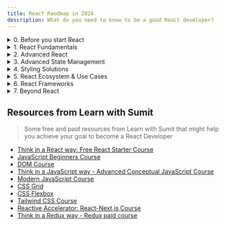 ```yaml
---
title: React Raodmap in 2024
description: What do you need to know to be a good React developer?
---
```


<details>

<summary>0. Before you start React</summary>

You should know and be comfortable with **all of the following:**

-   [**Basic HTML**](https://www.w3schools.com/html/default.asp)

    -   HTML Elements, Attributes, Headings, Paragraphs, Colors & Styles
    -   HTML Links, Images, Tables, Lists, Block & Inline, Div, Classes, Id
    -   HTML Forms
    -   HTML Layout, Responsiveness & Semantic

-   [**Basic CSS**](https://www.w3schools.com/css/default.asp)

    -   CSS Basics - Syntax, Selectors, Colors, Backgrounds, Borders, Margin, Padding, Height/Width, Box Model, Outline, Text, Fonts, Links etc.
    -   CSS More - Lists, Tables, Display, Position, z-index, Overflow, Float, Inline Block, Align, Combinators, Pseudo-classes & elements, Opacity etc.
    -   CSS Forms & Layouts
    -   CSS Flexbox
    -   CSS Grid
    -   Advanced CSS - CSS Units, Shadows, Gradients, Transitions, Animations, Specificity etc.

-   [**Basic Tailwind CSS**](https://www.youtube.com/watch?v=X7XbjwD6fVY&list=PLHiZ4m8vCp9P23SqlHL0QAqiwS_oCofV2)

    -   Tailwind Utilities
    -   Responsive Variants
    -   Hover, focus and other states
    -   Dark Mode variant
    -   Tailwind Directives
    -   Tailwind Configurations
    -   Theme Configurations
    -   [Tailwind cn() utility](https://www.youtube.com/watch?v=y7DrXkGj7AU)

-   **Document Object Model (DOM)**

    -   [DOM Basics - Basics, Method, Document, Elements, Forms, CSS, Events, Navigation, Nodes and Collections](https://www.youtube.com/watch?v=mPTkKnL2aNA&list=PLHiZ4m8vCp9OkrURufHpGUUTBjJhO9Ghy)
    -   [DOM Advanced](https://www.youtube.com/watch?v=XY96d0vEdFk&list=PLHiZ4m8vCp9MJDxMOzhYVuTrO1b5n-Tq_)

-   [**Basic JavaScript**](https://www.youtube.com/watch?v=rePN-VFo1Eo&list=PLHiZ4m8vCp9OkrURufHpGUUTBjJhO9Ghy)

    -   JS Basics - Statements, Expressions, Syntax, Variables, Operators, Data Types, Functions, Objects, Arrays, Events, Array and String Methods, Object Methods, Date, Conditionals, Error Handling, JavaScript OOP - classes and inheritance and Debugging
    -   JS Web APIs - Forms, History, Geolocation, Storage, Worker and Fetch API
    -   JS JSON

-   [**JavaScript Advanced**](https://www.youtube.com/watch?v=KuhLGuNxF8U&list=PLHiZ4m8vCp9Nflbo9a0pZuLscG_Xc7DKq)

    -   Solid JS Concepts - Scope, Hosting, Execution Context, Closures, Prototype, Recursion, Primitive vs Reference Data Types, Currying, Intersection Observer, Memoization, Event Propagation, Debounce etc.
    -   [Asynchronous JavaScript](https://www.youtube.com/watch?v=IUBd76UQb34) - Callbacks, Promises and async-await

-   [**Modern JavaScript**](https://www.youtube.com/watch?v=PWXkYBmlbB4&list=PLHiZ4m8vCp9MFjMRp9EEHWKArbi0wdgXG)

    -   Different ES6+ JS Syntaxes and concepts eg. Arrow function, Truthy/Falsy values, Ternary Operator, Different Array methods like find, filter, map, reduce, slice, splice, push, pop, concat, different looping strategies, Spread & Rest Operator, Array and Object Destructuring, Imports/Exports syntax, Template Literals, Sorting etc.

-   [**Git/GitHub**](https://www.youtube.com/watch?v=PWXkYBmlbB4&list=PLHiZ4m8vCp9MFjMRp9EEHWKArbi0wdgXG)

    -   [Basics of Git](https://www.youtube.com/watch?v=oe21Nlq8GS4)
    -   [Important Git Commands](https://learnwithsumit.com/rnext/courses/rnext/git-github-refresher)

</details>

<details>
<summary>1. React Fundamentals</summary>

You should know and be comfortable with **all of the following:**

-   **Getting Started with React**
    -   Introduction to React - Why React - Comparison with Vanilla JS
    -   React Installation & Editor Setup with Vite
    -   How React works - Virtual DOM
    -   Basics of React Components
    -   Basics of JSX: React's Markup
    -   JavaScript in JSX
    -   Passing Props to Components
    -   Conditional Rendering
    -   Rendering Lists
    -   Pure Components
    -   How to split larger components into smaller ones
-   **Adding Interactivity**

    -   Responding to Events - Event Handlers
    -   Understanding States - React Component's Memory - useState
    -   How State works in React
    -   How Rendering works in React
    -   Updating complex states immutably in React

-   **React State Management Deep Dive**

    -   Declarative vs Imperative UI
    -   Thinking UI Declaratively
    -   Finding & Structuring React States
    -   Connecting Event Handlers to React
    -   Sharing State between components
    -   Lifting State up
    -   Extracting State Logic into Reducers
    -   useReducer Hook
    -   How to use Immer with React for concised immutable State Update
    -   Passing Data Deeply inside React Components
    -   Avoiding Prop Drilling - Context API & useContext Hook
    -   Combine context and reducer to write scalable code

</details>

<details>
<summary>2. Advanced React</summary>

-   Referencing values with Refs - useRef hook
-   Manipulating the DOM with Refs
-   Synchronizing with Effects - useEffect hook
-   Separating events from Effects
-   Removing Effect Dependencies
-   Performance optimization with useCallback and useMemo hook
-   Reusing logic with Custom Hooks
-   Calling APIs from Back-end with React

</details>

<details>
<summary>3. Advanced State Management</summary>

-   [Using Redux / Toolkit](https://learnwithsumit.com/think-in-a-redux-way)
-   [Using Zustand](https://github.com/pmndrs/zustand)
-   [Using Jotai](https://jotai.org/)
-   [Using Recoil](https://recoiljs.org/)
-   [Using MobX](https://mobx.js.org/README.html)

</details>

<details>
<summary>4. Styling Solutions</summary>

-   [**Tailwind**](https://tailwindcss.com/)
-   [**CSS Modules**](https://www.makeuseof.com/react-components-css-modules-style/)
-   [**Styled Components**](https://styled-components.com/)
-   React UI Component Library - [Shadcn](https://ui.shadcn.com/)
-   [React UI Component Library - Keep React](https://youtu.be/mVXNUMBtGEA)
-   [**Material UI**](https://mui.com/)
-   [**Chakra UI**](https://chakra-ui.com/)
-   [**Ant Design**](https://ant.design/docs/react/introduce)

</details>

<details>
<summary>5. React Ecosystem & Use Cases</summary>

-   [React Router DOM](https://youtu.be/34tjWL9wi4g)
-   API Request with Axios in React
-   React Suspense & Error Boundaries
-   React Lazy Load
-   React Infinite Scroll
-   Uncommon React Hooks - useDebugValue, useDeferredValue, useId, useImperativeHandle, useInsertionEffect, useLayoutEffect and useTransition
-   **React Authentication**

    -   How to handle user sign in (email, password, JWT)
    -   How to handle access tokens and token refreshes
    -   Social sign in (Google, Facebook, GitHub, etc.)
    -   [Using Supabase](https://supabase.com/)
    -   [Using Firebase](https://firebase.google.com/docs/auth)
    -   [Using Clerk](https://clerk.com/)

-   **Form Handling in React**

    -   How to validate user input in forms (emails, passwords, etc.)
    -   How to send form data to server
    -   How to handle file uploads
    -   [Using React Hook Form](https://react-hook-form.com/)
    -   [Using Formik](https://formik.org/docs/overview)

-   [**Accessibility**](https://developer.mozilla.org/en-US/docs/Learn/Tools_and_testing/Client-side_JavaScript_frameworks/React_accessibility)
    -   Understanding why accessibility is important
    -   [Using semantic HTML](https://www.semrush.com/blog/semantic-html5-guide/)
    -   How to implement keyboard navigation
    -   How to add aria labels
    -   [Using React Aria](https://react-spectrum.adobe.com/react-aria/)
-   **Testing**
    -   [How to implement unit tests](https://www.freecodecamp.org/news/how-to-write-unit-tests-in-react/)
        -   [Using React Testing Library](https://testing-library.com/docs/react-testing-library/intro/)
        -   [Using Jest](https://jestjs.io/)
    -   [How to implement e2e integration tests](https://youtu.be/6BkcHAEWeTU)
        -   [Using Cypress](https://www.cypress.io/)
        -   [Using Playwright](https://playwright.dev/)

</details>

<details>
<summary>6. React Frameworks</summary>

You should have worked with **one of the following:**

-   [**Vite**](https://vitejs.dev/)
    -   How to run a simple React application
-   [**Next.js**](https://nextjs.org/)
    -   [Understanding file-based routing](https://nextjs.org/docs/app/building-your-application/routing)
    -   [Understanding Next Auth](https://next-auth.js.org/)
    -   [Understanding server components](https://nextjs.org/docs/app/building-your-application/rendering/server-components)
    -   [Understanding server actions](https://nextjs.org/docs/app/building-your-application/data-fetching/server-actions-and-mutations)
-   [**Remix**](https://remix.run/)

</details>

<details>
<summary>7. Beyond React</summary>

-   **Team player**
    -   How to work within a team
    -   How to perform code reviews
    -   How to give and receive feedback
-   **Efficiency**
    -   How to prioritise tasks
    -   How to handle tech debt
    -   How to meet deadlines and goals
-   **Continuous Learning**
    -   How to continuously learn and grow
    -   How to stay up to date with your skills
-   **Networking & Communication** - Going to meetups or events - Contributing to open source projects - Networking within the company you work in
</details>

## Resources from Learn with Sumit

> Some free and paid resources from Learn with Sumit that might help you achieve your goal to become a React Developer

-   [Think in a React way: Free React Starter Course](https://www.youtube.com/watch?v=5Xy-t8k_M4A&list=PLHiZ4m8vCp9M6HVQv7a36cp8LKzyHIePr)
-   [JavaScript Beginners Course](https://www.youtube.com/watch?v=rePN-VFo1Eo&list=PLHiZ4m8vCp9OkrURufHpGUUTBjJhO9Ghy)
-   [DOM Course](https://www.youtube.com/watch?v=XY96d0vEdFk&list=PLHiZ4m8vCp9MJDxMOzhYVuTrO1b5n-Tq_)
-   [Think in a JavaScript way - Advanced Conceptual JavaScript Course](https://www.youtube.com/watch?v=KuhLGuNxF8U&list=PLHiZ4m8vCp9Nflbo9a0pZuLscG_Xc7DKq)
-   [Modern JavaScript Course](https://www.youtube.com/watch?v=PWXkYBmlbB4&list=PLHiZ4m8vCp9MFjMRp9EEHWKArbi0wdgXG)
-   [CSS Grid](https://www.youtube.com/watch?v=kEFIdXzQXYw)
-   [CSS Flexbox](https://www.youtube.com/watch?v=kRS5ficucNM)
-   [Tailwind CSS Course](https://www.youtube.com/watch?v=X7XbjwD6fVY&list=PLHiZ4m8vCp9P23SqlHL0QAqiwS_oCofV2)
-   [Reactive Accelerator: React-Next.js Course](https://learnwithsumit.com/rnext)
-   [Think in a Redux way - Redux paid course](https://learnwithsumit.com/think-in-a-redux-way)